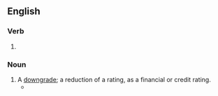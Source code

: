 ==English==

===Verb===
{{head|en|present participle}}

# {{present participle of|downgrade|lang=en|nocat=1}}

===Noun===
{{en-noun}}

# A [[downgrade]]; a reduction of a rating, as a financial or credit rating.
#* {{quote-journal|lang=en|date=July 11, 2007|author=Vikas Bajaj|title=Rate Agencies Move Toward Downgrading Some Mortgage Bonds|work=New York Times|url=http://www.nytimes.com/2007/07/11/business/11lend.html
|passage=Financial markets fell sharply on the news of possible '''downgradings'''.}}
